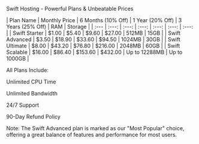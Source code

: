 
<Callout emoji="⚡️">

Swift Hosting - Powerful Plans & Unbeatable Prices

</Callout>

<div className="table-container">
| Plan Name | Monthly Price | 6 Months (10% Off) | 1 Year (20% Off) | 3 Years (25% Off) | RAM | Storage |
| :--- | :---: | :---: | :---: | :---: | :---: | :---: |
| Swift Starter | $1.00 | $5.40 | $9.60 | $27.00 | 512MB | 15GB |
| Swift Advanced | $3.50 | $18.90 | $33.60 | $94.50 | 1024MB | 30GB |
| Swift Ultimate | $8.00 | $43.20 | $76.80 | $216.00 | 2048MB | 60GB |
| Swift Scalable | $16.00 | $86.40 | $153.60 | $432.00 | Up to 12288MB | Up to 1000GB |
</div>

All Plans Include:

Unlimited CPU Time

Unlimited Bandwidth

24/7 Support

90-Day Refund Policy

Note: The Swift Advanced plan is marked as our "Most Popular" choice, offering a great balance of features and performance for most users.

<style jsx>{.table-container { overflow-x: auto; }}</style>
